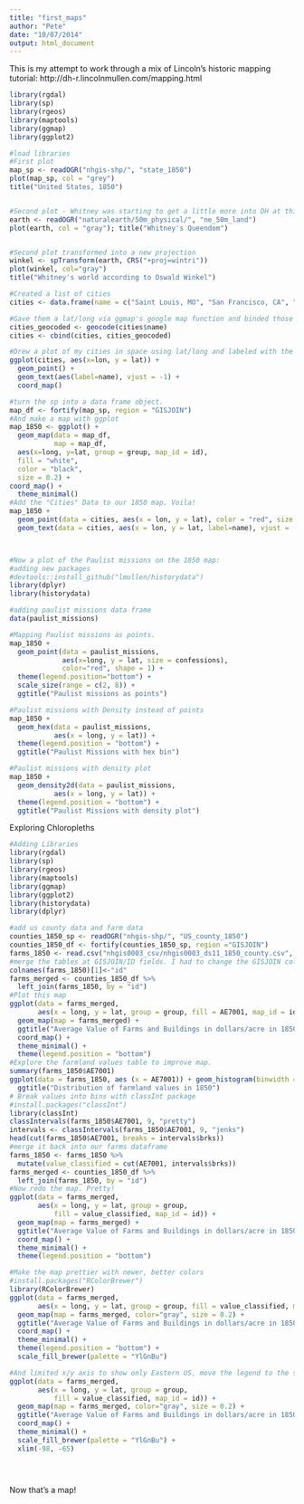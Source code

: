 ```yaml
---
title: "first_maps"
author: "Pete"
date: "10/07/2014"
output: html_document
---
```

This is my attempt to work through a mix of Lincoln's historic mapping tutorial: http://dh-r.lincolnmullen.com/mapping.html 



```r
library(rgdal)
library(sp)
library(rgeos)
library(maptools)
library(ggmap)
library(ggplot2)

#load libraries
#First plot
map_sp <- readOGR("nhgis-shp/", "state_1850") 
plot(map_sp, col = "grey")
title("United States, 1850")


#Second plot - Whitney was starting to get a little more into DH at this point.
earth <- readOGR("naturalearth/50m_physical/", "ne_50m_land")
plot(earth, col = "gray"); title("Whitney's Queendom")


#Second plot transformed into a new projection
winkel <- spTransform(earth, CRS("+proj=wintri"))
plot(winkel, col="gray")
title("Whitney's world according to Oswald Winkel")

#Created a list of cities
cities <- data.frame(name = c("Saint Louis, MO", "San Francisco, CA", "Boston, MA", "Charleston, SC", "Houston, TX"), stringsAsFactors=FALSE)

#Gave them a lat/long via ggmap's google map function and binded those fields to my cities DF
cities_geocoded <- geocode(cities$name)
cities <- cbind(cities, cities_geocoded)

#Drew a plot of my cities in space using lat/long and labeled with the "name" column.
ggplot(cities, aes(x=lon, y = lat)) +
  geom_point() + 
  geom_text(aes(label=name), vjust = -1) + 
  coord_map()

#turn the sp into a data frame object.
map_df <- fortify(map_sp, region = "GISJOIN")
#And make a map with ggplot
map_1850 <- ggplot() + 
  geom_map(data = map_df,
           map = map_df, 
  aes(x=long, y=lat, group = group, map_id = id),
  fill = "white",
  color = "black",
  size = 0.2) +
coord_map() +
  theme_minimal()
#Add the "Cities" Data to our 1850 map. Voila!
map_1850 +
  geom_point(data = cities, aes(x = lon, y = lat), color = "red", size = 3) + 
  geom_text(data = cities, aes(x = lon, y = lat, label=name), vjust = -1)



#Now a plot of the Paulist missions on the 1850 map:
#adding new packages
#devtools::install_github("lmullen/historydata")
library(dplyr)
library(historydata)

#adding paulist missions data frame
data(paulist_missions)

#Mapping Paulist missions as points.
map_1850 + 
  geom_point(data = paulist_missions, 
             aes(x=long, y = lat, size = confessions),
             color="red", shape = 1) +
  theme(legend.position="bottom") + 
  scale_size(range = c(2, 8)) + 
  ggtitle("Paulist missions as points")

#Paulist missions with Density instead of points
map_1850 +
  geom_hex(data = paulist_missions, 
           aes(x = long, y = lat)) +
  theme(legend.position = "bottom") +
  ggtitle("Paulist Missions with hex bin")

#Paulist missions with density plot
map_1850 +
  geom_density2d(data = paulist_missions, 
           aes(x = long, y = lat)) +
  theme(legend.position = "bottom") +
  ggtitle("Paulist Missions with density plot")


```


Exploring Chloropleths
```r
#Adding Libraries
library(rgdal)
library(sp)
library(rgeos)
library(maptools)
library(ggmap)
library(ggplot2)
library(historydata)
library(dplyr)

#add us county data and farm data
counties_1850_sp <- readOGR("nhgis-shp/", "US_county_1850")
counties_1850_df <- fortify(counties_1850_sp, region ="GISJOIN")
farms_1850 <- read.csv("nhgis0003_csv/nhgis0003_ds11_1850_county.csv", stringsAsFactors = FALSE)
#merge the tables at GISJOIN/ID fields. I had to change the GISJOIN column to id in "farms_1850" to get them to join correctly
colnames(farms_1850)[1]<-"id"
farms_merged <- counties_1850_df %>% 
  left_join(farms_1850, by = "id")
#Plot this map
ggplot(data = farms_merged,
       aes(x = long, y = lat, group = group, fill = AE7001, map_id = id)) +
  geom_map(map = farms_merged) + 
  ggtitle("Average Value of Farms and Buildings in dollars/acre in 1850") +
  coord_map() + 
  theme_minimal() + 
  theme(legend.position = "bottom")
#Explore the farmland values table to improve map. 
summary(farms_1850$AE7001)
ggplot(data = farms_1850, aes (x = AE7001)) + geom_histogram(binwidth = 10) +
  ggtitle("Distribution of farmland values in 1850")
# Break values into bins with classInt package
#install.packages("classInt")
library(classInt)
classIntervals(farms_1850$AE7001, 9, "pretty")
intervals <- classIntervals(farms_1850$AE7001, 9, "jenks")
head(cut(farms_1850$AE7001, breaks = intervals$brks))
#merge it back into our farms dataframe
farms_1850 <- farms_1850 %>%
  mutate(value_classified = cut(AE7001, intervals$brks))
farms_merged <- counties_1850_df %>% 
  left_join(farms_1850, by = "id")
#Now redo the map. Pretty!
ggplot(data = farms_merged,
       aes(x = long, y = lat, group = group, 
           fill = value_classified, map_id = id)) +
  geom_map(map = farms_merged) + 
  ggtitle("Average Value of Farms and Buildings in dollars/acre in 1850") +
  coord_map() + 
  theme_minimal() + 
  theme(legend.position = "bottom")

#Make the map prettier with newer, better colors
#install.packages("RColorBrewer")
library(RColorBrewer)
ggplot(data = farms_merged,
       aes(x = long, y = lat, group = group, fill = value_classified, map_id = id)) +
  geom_map(map = farms_merged, color="gray", size = 0.2) + 
  ggtitle("Average Value of Farms and Buildings in dollars/acre in 1850") +
  coord_map() + 
  theme_minimal() + 
  theme(legend.position = "bottom") +
  scale_fill_brewer(palette = "YlGnBu")

#And limited x/y axis to show only Eastern US, move the legend to the side.
ggplot(data = farms_merged,
       aes(x = long, y = lat, group = group, 
           fill = value_classified, map_id = id)) +
  geom_map(map = farms_merged, color="gray", size = 0.2) + 
  ggtitle("Average Value of Farms and Buildings in dollars/acre in 1850") +
  coord_map() + 
  theme_minimal() + 
  scale_fill_brewer(palette = "YlGnBu") +
  xlim(-98, -65)





```
Now that's a map!